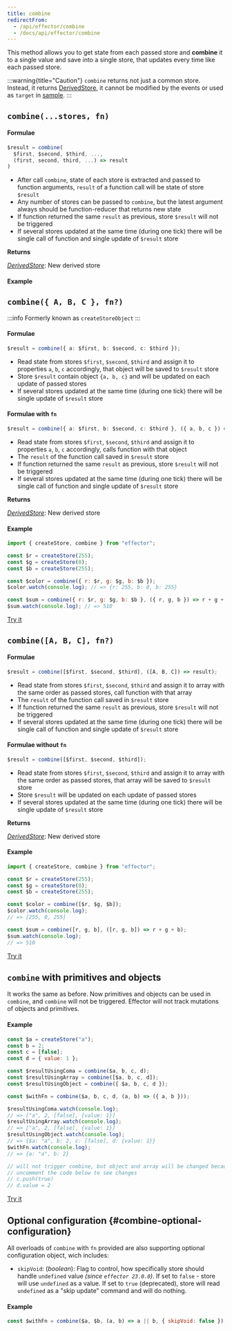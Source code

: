 ```yaml
---
title: combine
redirectFrom:
  - /api/effector/combine
  - /docs/api/effector/combine
---
```


This method allows you to get state from each passed store and **combine** it to a single value and save into a single store, that updates every time like each passed store.

:::warning{title="Caution"}
`combine` returns not just a common store. Instead, it returns [DerivedStore](/en/api/effector/Store#readonly), it cannot be modified by the events or used as `target` in [sample](/en/api/effector/sample).
:::

## `combine(...stores, fn)`

#### Formulae

```ts
$result = combine(
  $first, $second, $third, ...,
  (first, second, third, ...) => result
)
```

- After call `combine`, state of each store is extracted and passed to function arguments, `result` of a function call will be state of store `$result`
- Any number of stores can be passed to `combine`, but the latest argument always should be function-reducer that returns new state
- If function returned the same `result` as previous, store `$result` will not be triggered
- If several stores updated at the same time (during one tick) there will be single call of function and single update of `$result` store

**Returns**

[_DerivedStore_](/en/api/effector/Store#readonly): New derived store

#### Example


<LiveDemo client:only="vue" demoFile={demoFile} />

## `combine({ A, B, C }, fn?)`

:::info
Formerly known as `createStoreObject`
:::

#### Formulae

```ts
$result = combine({ a: $first, b: $second, c: $third });
```

- Read state from stores `$first`, `$second`, `$third` and assign it to properties `a`, `b`, `c` accordingly, that object will be saved to `$result` store
- Store `$result` contain object `{a, b, c}` and will be updated on each update of passed stores
- If several stores updated at the same time (during one tick) there will be single update of `$result` store

#### Formulae with `fn`

```ts
$result = combine({ a: $first, b: $second, c: $third }, ({ a, b, c }) => result);
```

- Read state from stores `$first`, `$second`, `$third` and assign it to properties `a`, `b`, `c` accordingly, calls function with that object
- The `result` of the function call saved in `$result` store
- If function returned the same `result` as previous, store `$result` will not be triggered
- If several stores updated at the same time (during one tick) there will be single call of function and single update of `$result` store

**Returns**

[_DerivedStore_](/en/api/effector/Store#readonly): New derived store

#### Example

```js
import { createStore, combine } from "effector";

const $r = createStore(255);
const $g = createStore(0);
const $b = createStore(255);

const $color = combine({ r: $r, g: $g, b: $b });
$color.watch(console.log); // => {r: 255, b: 0, b: 255}

const $sum = combine({ r: $r, g: $g, b: $b }, ({ r, g, b }) => r + g + b);
$sum.watch(console.log); // => 510
```

[Try it](https://share.effector.dev/9AckAVg7)

## `combine([A, B, C], fn?)`

#### Formulae

```ts
$result = combine([$first, $second, $third], ([A, B, C]) => result);
```

- Read state from stores `$first`, `$second`, `$third` and assign it to array with the same order as passed stores, call function with that array
- The `result` of the function call saved in `$result` store
- If function returned the same `result` as previous, store `$result` will not be triggered
- If several stores updated at the same time (during one tick) there will be single call of function and single update of `$result` store

#### Formulae without `fn`

```ts
$result = combine([$first, $second, $third]);
```

- Read state from stores `$first`, `$second`, `$third` and assign it to array with the same order as passed stores, that array will be saved to `$result` store
- Store `$result` will be updated on each update of passed stores
- If several stores updated at the same time (during one tick) there will be single update of `$result` store

**Returns**

[_DerivedStore_](/en/api/effector/Store#readonly): New derived store

#### Example

```js
import { createStore, combine } from "effector";

const $r = createStore(255);
const $g = createStore(0);
const $b = createStore(255);

const $color = combine([$r, $g, $b]);
$color.watch(console.log);
// => [255, 0, 255]

const $sum = combine([r, g, b], ([r, g, b]) => r + g + b);
$sum.watch(console.log);
// => 510
```

[Try it](https://share.effector.dev/ch4CKPrX)

## `combine` with primitives and objects

It works the same as before. Now primitives and objects can be used in `combine`, and `combine` will not be triggered. Effector will not track mutations of objects and primitives.

#### Example

```js
const $a = createStore("a");
const b = 2;
const c = [false];
const d = { value: 1 };

const $resultUsingComa = combine($a, b, c, d);
const $resultUsingArray = combine([$a, b, c, d]);
const $resultUsingObject = combine({ $a, b, c, d });

const $withFn = combine($a, b, c, d, (a, b) => ({ a, b }));

$resultUsingComa.watch(console.log);
// => ["a", 2, [false], {value: 1}]
$resultUsingArray.watch(console.log);
// => ["a", 2, [false], {value: 1}]
$resultUsingObject.watch(console.log);
// => {$a: "a", b: 2, c: [false], d: {value: 1}}
$withFn.watch(console.log);
// => {a: "a", b: 2}

// will not trigger combine, but object and array will be changed because of reference
// uncomment the code below to see changes
// c.push(true)
// d.value = 2
```

[Try it](https://share.effector.dev/XWk1lG4a)

## Optional configuration \{#combine-optional-configuration}

All overloads of `combine` with `fn` provided are also supporting optional configuration object, wich includes:

- `skipVoid`: (_boolean_): Flag to control, how specifically store should handle `undefined` value _(since `effector 23.0.0`)_. If set to `false` - store will use `undefined` as a value. If set to `true` (deprecated), store will read `undefined` as a "skip update" command and will do nothing.

#### Example

```js
const $withFn = combine($a, $b, (a, b) => a || b, { skipVoid: false });
```
